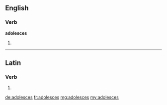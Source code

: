==English==

===Verb===
'''adolesces'''

# {{en-third-person singular of|adolesce}}

----

==Latin==

===Verb===
{{la-verb-form|adolescēs}}

# {{conjugation of|adolescō||2|s|fut|act|ind|lang=la}}


[[de:adolesces]]
[[fr:adolesces]]
[[mg:adolesces]]
[[my:adolesces]]